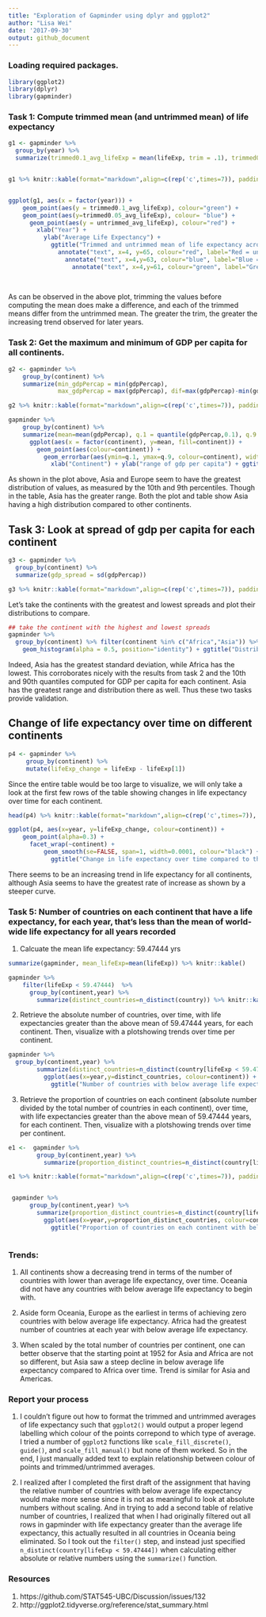 ```yaml
---
title: "Exploration of Gapminder using dplyr and ggplot2"
author: "Lisa Wei"
date: '2017-09-30'
output: github_document
---
```


### Loading required packages.

```r
library(ggplot2)
library(dplyr)
library(gapminder)
```

### Task 1: Compute trimmed mean (and untrimmed mean) of life expectancy

```r

g1 <- gapminder %>%
  group_by(year) %>%
  summarize(trimmed0.1_avg_lifeExp = mean(lifeExp, trim = .1), trimmed0.05_avg_lifeExp = mean(lifeExp, trim = .05), untrimmed_avg_lifeExp = mean(lifeExp))


g1 %>% knitr::kable(format="markdown",align=c(rep('c',times=7)), padding=2, col.names=c("Year","Trimmed (0.1) Average Life Expectancy","Trimmed (0.05) Average Life Expectancy", "Untrimmed Average Life Expectancy"))


ggplot(g1, aes(x = factor(year))) + 
    geom_point(aes(y = trimmed0.1_avg_lifeExp), colour="green") + 
    geom_point(aes(y=trimmed0.05_avg_lifeExp), colour= "blue") +
      geom_point(aes(y = untrimmed_avg_lifeExp), colour="red") + 
        xlab("Year") + 
          ylab("Average Life Expectancy") + 
            ggtitle("Trimmed and untrimmed mean of life expectancy across time") +
              annotate("text", x=4, y=65, colour="red", label="Red = untrimmed mean") +
                annotate("text", x=4,y=63, colour="blue", label="Blue = Trimmed mean 0.05") +
                  annotate("text", x=4,y=61, colour="green", label="Green = Trimmed mean 0.1") 
            
    
```

As can be observed in the above plot, trimming the values before computing the mean does make a difference, and each of the trimmed means differ from the untrimmed mean. The greater the trim, the greater the increasing trend observed for later years.



### Task 2: Get the maximum and minimum of GDP per capita for all continents.

```r
g2 <- gapminder %>%
    group_by(continent) %>% 
    summarize(min_gdpPercap = min(gdpPercap),
              max_gdpPercap = max(gdpPercap), dif=max(gdpPercap)-min(gdpPercap), mean=mean(gdpPercap))

g2 %>% knitr::kable(format="markdown",align=c(rep('c',times=7)), padding=2, col.names=c("Continent","Minimum gdp per capita","Maximum gdp per capita","Range","Average"))

gapminder %>%
    group_by(continent) %>% 
    summarize(mean=mean(gdpPercap), q.1 = quantile(gdpPercap,0.1), q.9 = quantile(gdpPercap, 0.9)) %>%
      ggplot(aes(x = factor(continent), y=mean, fill=continent)) +         
        geom_point(aes(colour=continent)) +
          geom_errorbar(aes(ymin=q.1, ymax=q.9, colour=continent), width=.1) +
            xlab("Continent") + ylab("range of gdp per capita") + ggtitle("GDP per capita (showing 10th and 90th percentiles) for each continent")

```

As shown in the plot above, Asia and Europe seem to have the greatest distribution of values, as measured by the 10th and 9th percentiles. Though in the table, Asia has the greater range. Both the plot and table show Asia having a high distribution compared to other continents. 


## Task 3: Look at spread of gdp per capita for each continent

```r
g3 <- gapminder %>%
  group_by(continent) %>%
  summarize(gdp_spread = sd(gdpPercap))

g3 %>% knitr::kable(format="markdown",align=c(rep('c',times=7)), padding=2, col.names=c("Continent","Spread of gdp per capita"))
```

Let's take the continents with the greatest and lowest spreads and plot their distributions to compare.

```r
## take the continent with the highest and lowest spreads
gapminder %>%
  group_by(continent) %>% filter(continent %in% c("Africa","Asia")) %>% ggplot(aes(x=gdpPercap, fill=factor(continent))) + 
    geom_histogram(alpha = 0.5, position="identity") + ggtitle("Distribution of gdp per capita for each continenet") + xlab("GDP per capita") + ylab("Frequency")

```

Indeed, Asia has the greatest standard deviation, while Africa has the lowest. This corroborates nicely with the results from task 2 and the 10th and 90th quantiles computed for GDP per capita for each continent. Asia has the greatest range and distribution there as well. Thus these two tasks provide validation.


## Change of life expectancy over time on different continents

```r

p4 <- gapminder %>% 
     group_by(continent) %>%
     mutate(lifeExp_change = lifeExp - lifeExp[1])
```

Since the entire table would be too large to visualize, we will only take a look at the first few rows of the table showing changes in life expectancy over time for each continent.

```r
head(p4) %>% knitr::kable(format="markdown",align=c(rep('c',times=7)), padding=2)

ggplot(p4, aes(x=year, y=lifeExp_change, colour=continent)) + 
    geom_point(alpha=0.3) + 
      facet_wrap(~continent) + 
          geom_smooth(se=FALSE, span=1, width=0.0001, colour="black") + theme(axis.text.x = element_text(angle = 90, hjust = 1)) +
            ggtitle("Change in life expectancy over time compared to the first recorded year - 1952 - per continent")

```


There seems to be an increasing trend in life expectancy for all continents, although Asia seems to have the greatest rate of increase as shown by a steeper curve.


### Task 5: Number of countries on each continent that have a life expectancy, for each year, that's less than the mean of world-wide life expectancy for all years recorded

1. Calcuate the mean life expectancy: 59.47444 yrs

```r
summarize(gapminder, mean_lifeExp=mean(lifeExp)) %>% knitr::kable()

gapminder %>% 
    filter(lifeExp < 59.47444)  %>% 
      group_by(continent,year) %>% 
        summarize(distinct_countries=n_distinct(country)) %>% knitr::kable(format="markdown",align=c(rep('c',times=7)), padding=2)
```

2. Retrieve the absolute number of countries, over time, with life expectancies greater than the above mean of 59.47444 years, for each continent. Then, visualize with a plotshowing trends over time per continent.

```r
gapminder %>% 
  group_by(continent,year) %>% 
        summarize(distinct_countries=n_distinct(country[lifeExp < 59.47444])) %>% 
          ggplot(aes(x=year,y=distinct_countries, colour=continent)) + geom_point() + geom_smooth(method="lm",se=F) + 
            ggtitle("Number of countries with below average life expectancy over time")
```

3. Retrieve the proportion of countries on each continent (absolute number divided by the total number of countries in each continent), over time, with life expectancies greater than the above mean of 59.47444 years, for each continent. Then, visualize with a plotshowing trends over time per continent.

```r
e1 <-  gapminder %>%  
        group_by(continent,year) %>% 
          summarize(proportion_distinct_countries=n_distinct(country[lifeExp < 59.47444])/n_distinct(country))

e1 %>% knitr::kable(format="markdown",align=c(rep('c',times=7)), padding=2)


 gapminder %>%  
      group_by(continent,year) %>% 
        summarize(proportion_distinct_countries=n_distinct(country[lifeExp < 59.47444])/n_distinct(country)) %>% 
          ggplot(aes(x=year,y=proportion_distinct_countries, colour=continent)) + geom_point() + geom_smooth(method="lm",se=F) +
            ggtitle("Proportion of countries on each continent with below average life expectancy")



```



### Trends:

1. All continents show a decreasing trend in terms of the number of countries with lower than average life expectancy, over time. Oceania did not have any countries with below average life expectancy to begin with.

2. Aside form Oceania, Europe as the earliest in terms of achieving zero countries with below average life expectancy. Africa had the greatest number of countries at each year with below average life expectancy.

3. When scaled by the total number of countries per continent, one can better observe that the starting point at 1952 for Asia and Africa are not so different, but Asia saw a steep decline in below average life expectancy compared to Africa over time. Trend is similar for Asia and Americas.


### Report your process

1. I couldn't figure out how to format the trimmed and untrimmed averages of life expectancy such that `ggplot2()` would output a proper legend labelling which colour of the points correpond to which type of average. I tried a number of `ggplot2` functions like `scale_fill_discrete()`, `guide()`, and `scale_fill_manual()` but none of them worked. So in the end, I just manually added text to explain relationship between colour of points and trimmed/untrimmed averages.

2. I realized after I completed the first draft of the assignment that having the relative number of countries with below average life expectancy would make more sense since it is not as meaningful to look at absolute numbers without scaling. And in trying to add a second table of relative number of countries, I realized that when I had originally filtered out all rows in gapminder with life expectancy greater than the average life expectancy, this actually resulted in all countries in Oceania being eliminated. So I took out the `filter()` step, and instead just specified `n_distinct(country[lifeExp < 59.47444])` when calculating either absolute or relative numbers using the `summarize()` function.


### Resources
1. https://github.com/STAT545-UBC/Discussion/issues/132
2. http://ggplot2.tidyverse.org/reference/stat_summary.html


